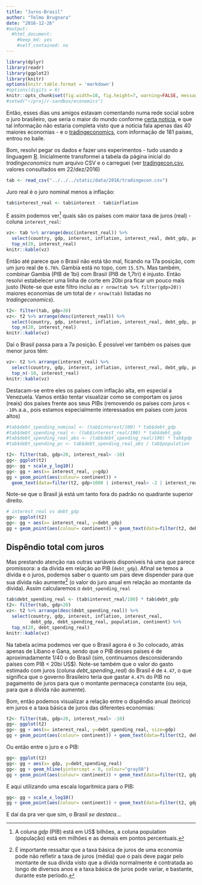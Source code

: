 ```yaml
---
title: "Juros-Brasil"
author: "Telmo Brugnara"
date: "2016-12-26"
#output: 
  #html_document: 
    #keep_md: yes
    #self_contained: no
---
```


```r
library(dplyr)
library(readr)
library(ggplot2)
library(knitr)
options(knitr.table.format = 'markdown')
#options(digits = 6)
knitr::opts_chunk$set(fig.width=10, fig.height=7, warning=FALSE, message=FALSE)
#setwd("~/proj/r-sandbox/economics")
```

Então, esses dias uns amigos estavam comentando numa rede social sobre o juro brasileiro, que seria o maior do mundo conforme
[certa noticia](http://oglobo.globo.com/economia/brasil-tem-maior-taxa-de-juro-real-do-mundo-19754404),
e que tal informação não estaria completa visto que a notícia fala apenas das 40 maiores economias - e o [tradingeconomics](http://www.tradingeconomics.com/), com informação de 181 países, entrou no baile.

Bom, resolvi pegar os dados e fazer uns experimentos - tudo usando a linguagem [R](https://www.r-project.org/). Inicialmente transformei a tabela da página inicial do *tradingeconomics* num arquivo CSV e o carreguei (ver [tradingecon.csv](/data/2016/tradingecon.csv), valores consultados em 22/dez/2016)

```r
tab <- read_csv("../../../static/data/2016/tradingecon.csv")
```

Juro real é o juro nominal menos a inflação:

```r
tab$interest_real <- tab$interest - tab$inflation
```

E assim podemos ver[^col1] quais são os países com maior taxa de juros (real) - coluna `interest_real`:

[^col1]: A coluna *gdp* (PIB) está em US$ bilhões, a coluna population (população) está em milhões e as demais em pontos percentuais.

```r
vz<- tab %>% arrange(desc(interest_real)) %>%
  select(country, gdp, interest, inflation, interest_real, debt_gdp, population, continent) %>%
  top_n(20, interest_real)
knitr::kable(vz)
```

Então até parece que o Brasil não está tão mal, ficando na 17a posição, com um juro real de `6.76%`. Gambia está no topo, com `15.57%`. Mas também, combinar Gambia (PIB de 1bi) com Brasil (PIB de 1,7tri) é injusto. Então resolvi estabelecer uma linha de corte em 20bi pra ficar um pouco mais justo (Note-se que este filtro inclui as `r nrow(tab %>% filter(gdp>20))` maiores economias de um total de `r nrow(tab)` listadas no *tradingeconomics*).

```r
t2<- filter(tab, gdp>20)
vz<- t2 %>% arrange(desc(interest_real)) %>%
  select(country, gdp, interest, inflation, interest_real, debt_gdp, population, continent) %>%
  top_n(20, interest_real)
knitr::kable(vz)
```

Daí o Brasil passa para a 7a posição. É possível ver também os países que menor juros têm:

```r
vz<- t2 %>% arrange(interest_real) %>%
  select(country, gdp, interest, inflation, interest_real, debt_gdp, population, continent) %>%
  top_n(-10, interest_real)
knitr::kable(vz)
```

Destacam-se entre eles os países com inflação alta, em especial a Venezuela.
Vamos então tentar visualizar como se comportam os juros (reais) dos países
frente aos seus PIBs (removendo os países com juros < `-10%` a.a., pois estamos
especialmente interessados em países com juros altos)

```r
#tab$debt_spending_nominal <- (tab$interest/100) * tab$debt_gdp
#tab$debt_spending_real <- (tab$interest_real/100) * tab$debt_gdp
#tab$debt_spending_real_abs <- (tab$debt_spending_real/100) * tab$gdp
#tab$debt_spending_pc <- tab$debt_spending_real_abs / tab$population
```

```r
t2<- filter(tab, gdp>20, interest_real> -10)
gg<- ggplot(t2)
gg<- gg + scale_y_log10()
gg<- gg + aes(x= interest_real, y=gdp)
gg + geom_point(aes(colour= continent)) +
  geom_text(data=filter(t2, gdp>1000 | interest_real< -2 | interest_real> 6), aes(label=country), hjust=-0.1, vjust=-0.1, size=3)
```

Note-se que o Brasil já está um tanto fora do padrão no quadrante superior direito.

```r
# interest_real vs debt_gdp
gg<- ggplot(t2)
gg<- gg + aes(x= interest_real, y=debt_gdp)
gg + geom_point(aes(colour= continent)) + geom_text(data=filter(t2, debt_gdp>60 | interest_real< -4 | interest_real> 6), aes(label=country), hjust=-0.1, vjust=-0.1, size=3)
```


Dispêndio total com juros
-------------------------

Mas prestando atenção nas outras variáveis disponíveis há uma que parece promissora: a da dívida em relação ao PIB (`debt_gdp`).
Afinal se temos a dívida e o juros, podemos saber o quanto um pais deve dispender para que sua dívida não aumente[^div1] (o valor do juro anual em relação ao montante da dívida). Assim calcularemos o `debt_spending_real`

[^div1]: É importante ressaltar que a taxa básica de juros de uma economia pode não refletir a taxa de juros (média) que o país deve pagar pelo montante de sua dívida visto que a dívida normalmente é contratada ao longo de diversos anos e a taxa básica de juros pode variar, e bastante, durante este período.

```r
tab$debt_spending_real <- (tab$interest_real/100) * tab$debt_gdp
t2<- filter(tab, gdp>20)
vz<- t2 %>% arrange(desc(debt_spending_real)) %>%
  select(country, gdp, interest, inflation, interest_real,
         debt_gdp, debt_spending_real, population, continent) %>%
  top_n(20, debt_spending_real)
knitr::kable(vz)
```

Na tabela acima podemos ver que o Brasil agora é o 3o colocado, atrás apenas de Líbano e Gana, sendo que o PIB desses países é de aproximadamente 1/40 o do Brasil (sim, continuamos desconsiderando países com PIB < 20bi US$). Note-se também que o valor do gasto estimado com juros (coluna *debt_spending_real*) do Brasil é de `4.47`, o que significa que o governo Brasileiro teria que gastar `4.47%` do PIB no pagamento de juros para que o montante permaceça constante (ou seja, para que a dívida não aumente).

Bom, então podemos visualizar a relação entre o dispêndio anual (teórico) em juros e a taxa básica de juros das diferentes economias:

```r
t2<- filter(tab, gdp>20, interest_real> -10)
gg<- ggplot(t2)
gg<- gg + aes(x= interest_real, y=debt_spending_real, size=gdp)
gg + geom_point(aes(colour= continent)) + geom_text(data=filter(t2, debt_spending_real>2.5 | debt_spending_real< -2 | interest_real< -4 | interest_real> 10), aes(x= interest_real, y=debt_spending_real, label=country), hjust=-0.1, vjust=-0.1, size=3)
```

Ou então entre o juro e o PIB:

```r
gg<- ggplot(t2)
gg<- gg + aes(x= gdp, y=debt_spending_real)
gg<- gg + geom_hline(yintercept = 0, colour="gray50")
gg + geom_point(aes(colour= continent)) + geom_text(data=filter(t2, gdp>1000 | debt_spending_real>4 | debt_spending_real< -2), aes(x=gdp, y=debt_spending_real, label=country), hjust=-0.1, vjust=-0.1, size=3, angle=45)
```

E aqui utilizando uma escala logaritmica para o PIB:

```r
gg<- gg + scale_x_log10()
gg + geom_point(aes(colour= continent)) + geom_text(data=filter(t2, gdp>1000 | debt_spending_real>4 | debt_spending_real< -2), aes(x=gdp, y=debt_spending_real, label=country), hjust=-0.1, vjust=-0.1, size=3, angle=45)
```

E daí da pra ver que sim, o Brasil *se destaca*...

